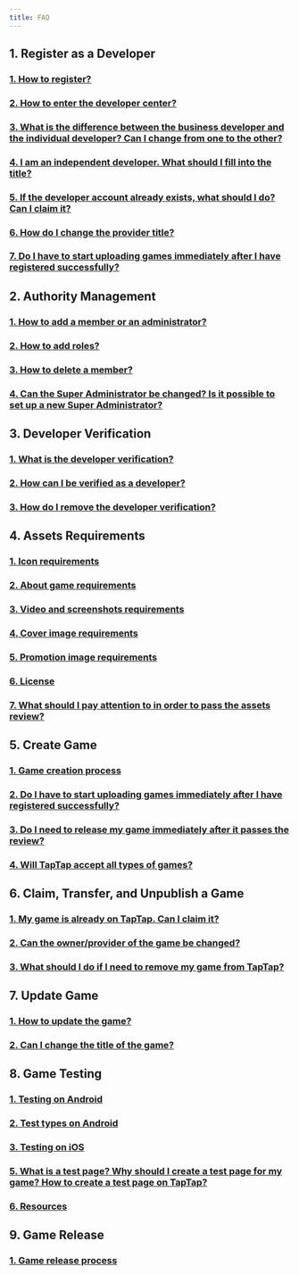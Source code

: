 ```yaml
---
title: FAQ
---
```


## 1. Register as a Developer 

### [<FaqLink>1. How to register?</FaqLink>](/store/#how-to-register)  
### [<FaqLink>2. How to enter the developer center?</FaqLink>](/store/#get-started)  
### [<FaqLink>3. What is the difference between the business developer and the individual developer? Can I change from one to the other?</FaqLink>](/store/#what-is-the-difference-between-the-business-developer-and-the-individual-developer-can-i-change-from-one-to-the-other)    
### [<FaqLink>4. I am an independent developer. What should I fill into the title?</FaqLink>](/store/#i-am-an-independent-developer-what-should-i-fill-in-the-title)  
### [<FaqLink>5. If the developer account already exists, what should I do? Can I claim it?</FaqLink>](/store/#if-the-developer-account-already-exists-what-should-i-do-can-i-claim-it)  
### [<FaqLink>6. How do I change the provider title?</FaqLink>](/store/#how-do-i-change-the-provider-title)
### [<FaqLink>7. Do I have to start uploading games immediately after I have registered successfully?</FaqLink>](/store/#do-i-have-to-start-uploading-games-immediately-after-i-have-registered-successfully) 


## 2. Authority Management

### [<FaqLink>1. How to add a member or an administrator?</FaqLink>](/store/store-admin/#add-member-or-master-administrator)  
### [<FaqLink>2. How to add roles?</FaqLink>](/store/store-admin/#add-roles)  
### [<FaqLink>3. How to delete a member?</FaqLink>](/store/store-admin/#delete-member)
### [<FaqLink>4. Can the Super Administrator be changed? Is it possible to set up a new Super Administrator?</FaqLink>](/store/store-admin/#1-can-the-super-administrator-be-changed--is-it-possible-to-set-up-a-new-super-administrator)

## 3. Developer Verification 

### [<FaqLink>1. What is the developer verification?</FaqLink>](/store/store-auth/#what-is-the-developer-verification)  
### [<FaqLink>2. How can I be verified as a developer?</FaqLink>](/store/store-auth/#how-can-i-be-verified-as-a-developer)
### [<FaqLink>3. How do I remove the developer verification?</FaqLink>](/store/store-auth/#how-do-i-remove-the-developer-verification) 


## 4. Assets Requirements 

### [<FaqLink>1. Icon requirements</FaqLink>](/store/store-material/#icons)  
### [<FaqLink>2. About game requirements</FaqLink>](/store/store-material/#about)    
### [<FaqLink>3. Video and screenshots requirements</FaqLink>](/store/store-material/#video-and-screenshots)   
### [<FaqLink>4. Cover image requirements</FaqLink>](/store/store-material/#cover-image-on-top-of-game-page)    
### [<FaqLink>5. Promotion image requirements</FaqLink>](/store/store-material/#promotion-image)   
### [<FaqLink>6. License</FaqLink>](/store/store-material/#license)
### [<FaqLink>7. What should I pay attention to in order to pass the assets review?</FaqLink>](/store/store-material/#what-should-i-pay-attention-to-in-order-to-pass-the-assets-review)  

## 5. Create Game  

### [<FaqLink>1. Game creation process</FaqLink>](/store/store-creategame/)    
### [<FaqLink>2. Do I have to start uploading games immediately after I have registered successfully?</FaqLink>](/store/#do-i-have-to-start-uploading-games-immediately-after-i-have-registered-successfully)
### [<FaqLink>3. Do I need to release my game immediately after it passes the review?</FaqLink>](/store/store-creategame/#do-i-need-to-release-my-game-immediately-after-it-passes-the-review)
### [<FaqLink>4. Will TapTap accept all types of games?</FaqLink>](/store/store-creategame/#will-taptap-accept-all-types-of-games)

## 6. Claim, Transfer, and Unpublish a Game  

### [<FaqLink>1. My game is already on TapTap. Can I claim it?</FaqLink>](/store/store-creategame/#my-game-is-already-on-taptap-can-i-claim-it)
### [<FaqLink>2. Can the owner/provider of the game be changed?</FaqLink>](/store/store-creategame/#can-the-ownerprovider-of-the-game-be-changed)  
### [<FaqLink>3. What should I do if I need to remove my game from TapTap?</FaqLink>](/store/store-creategame/#what-should-i-do-if-i-need-to-remove-my-game-from-taptap)

## 7. Update Game

### [<FaqLink>1. How to update the game?</FaqLink>](/store/store-update/)   
### [<FaqLink>2. Can I change the title of the game?</FaqLink>](/store/store-update/#can-i-change-the-title-of-the-game)  

## 8. Game Testing

### [<FaqLink>1. Testing on Android</FaqLink>](/store/store-test/#testing-on-android)
### [<FaqLink>2. Test types on Android</FaqLink>](/store/store-test/#test-types-on-android)
### [<FaqLink>3. Testing on iOS</FaqLink>](/store/store-test/#testing-on-ios)
### [<FaqLink>5. What is a test page? Why should I create a test page for my game? How to create a test page on TapTap?</FaqLink>](/store/store-test/#what-is-a-test-page-why-should-i-create-a-test-page-for-my-game-how-to-create-a-test-page-on-taptap)
### [<FaqLink>6. Resources</FaqLink>](/store/store-test/#resources)

## 9. Game Release 

### [<FaqLink>1. Game release process</FaqLink>](/store/store-publish-game/)

